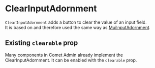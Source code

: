 

<Meta of={ClearInputAdornmentStories} />

# ClearInputAdornment

`ClearInputAdornment` adds a button to clear the value of an input field.<br />
It is based on and therefore used the same way as [MuiInputAdornment](https://mui.com/api/input-adornment/).

<Canvas of={ClearInputAdornmentStories.Basic} />

## Existing `clearable` prop

Many components in Comet Admin already implement the ClearInputAdornment. It can be enabled with the `clearable` prop.

<Canvas of={ClearInputAdornmentStories.ClearableProp} />
